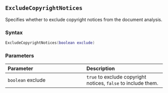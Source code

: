 ::: {.minipage data-latex="{\textwidth}"}
## `ExcludeCopyrightNotices`

Specifies whether to exclude\index{text exclusion} copyright notices from the document analysis.

### Syntax {-}

``` .lua
ExcludeCopyrightNotices(boolean exclude)
```

### Parameters {-}

**Parameter** | **Description**
| :-- | :-- |
| `boolean` exclude | `true` to exclude copyright notices, `false` to include them. |
:::
